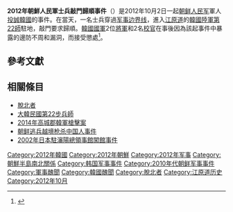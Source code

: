 '''2012年朝鮮人民軍士兵敲門歸順事件'''（{{Kor|諺=2012년 조선인민군 병사의 노크 귀순 사건|漢=2012年 朝鮮人民軍 兵士의 노크 歸順 事件}}）是2012年10月2日一起[[朝鲜人民军|朝鲜人民军]]軍人[[投誠|投誠]][[韓國|韓國]]的事件。在當天，一名士兵穿過[[朝韓非軍事區|军事边界线]]，進入[[江原道_(韓國)|江原道]]的[[韓國陸軍第22師|韓國陸軍第22師]]駐地，敲門要求歸順。[[韓國國軍|韓國國軍]]2位[[將軍|將軍]]和2名[[校官|校官]]在事後因為該起事件中暴露的邊防不周和漏洞，而接受懲處<ref name="韓聯社">{{ko}}{{lang|ko|{{Cite news |url=http://www.yonhapnews.co.kr/local/2014/06/22/0809000000AKR20140622003700062.HTML |title='총기난사' 22사단…30년 전에도 15명 사망 |publisher=[[韓聯社|연합뉴스]] |date=2014-06-22 |accessdate=2014-08-25 |archive-date=2014-07-13 |archive-url=https://web.archive.org/web/20140713223359/http://www.yonhapnews.co.kr/local/2014/06/22/0809000000AKR20140622003700062.HTML |dead-url=no }}}}</ref>。

==參考文獻==
{{Reflist}}

==相關條目==
*[[脫北者|脫北者]]
*[[大韓民國第22步兵師|大韓民國第22步兵師]]
*[[2014年高城郡韓軍槍擊案|2014年高城郡韓軍槍擊案]]
*[[朝鲜逃兵越境枪杀中国人事件|朝鲜逃兵越境枪杀中国人事件]]
* [[日本駐瀋陽總領事館闖館事件|2002年日本駐瀋陽總領事館闖館事件]]

[[Category:2012年韓國|Category:2012年韓國]]
[[Category:2012年朝鮮|Category:2012年朝鮮]]
[[Category:2012年军事|Category:2012年军事]]
[[Category:朝鮮半島南北關係|Category:朝鮮半島南北關係]]
[[Category:韩国军事事件|Category:韩国军事事件]]
[[Category:2010年代朝鲜军事事件|Category:2010年代朝鲜军事事件]]
[[Category:軍事醜聞|Category:軍事醜聞]]
[[Category:韓國醜聞|Category:韓國醜聞]]
[[Category:脫北者|Category:脫北者]]
[[Category:江原道历史|Category:江原道历史]]
[[Category:2012年10月|Category:2012年10月]]